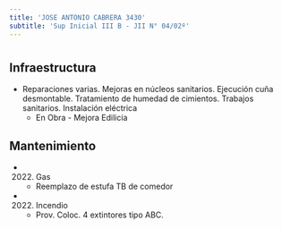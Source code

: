```yaml
---
title: 'JOSE ANTONIO CABRERA 3430'
subtitle: 'Sup Inicial III B - JII N° 04/02º'
---
```


#
## Infraestructura

* Reparaciones varias. Mejoras en núcleos sanitarios. Ejecución cuña desmontable. Tratamiento de humedad de cimientos. Trabajos sanitarios. Instalación eléctrica 
    + En Obra - Mejora Edilicia 


## Mantenimiento

*  (2022) Gas 
    + Reemplazo de estufa TB de comedor

*  (2022) Incendio 
    + Prov. Coloc. 4 extintores tipo ABC.







